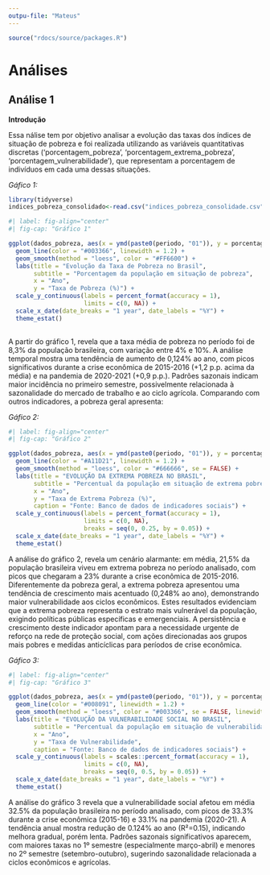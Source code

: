 ```yaml
---
outpu-file: "Mateus"
---
```


```r
source("rdocs/source/packages.R")
```

# Análises
## Análise 1

**Introdução**

\vspace{1em}

Essa nálise tem por objetivo analisar a evolução das taxas dos índices de situação de pobreza e foi realizada utilizando as variáveis quantitativas discretas ('porcentagem_pobreza', 'porcentagem_extrema_pobreza', 'porcentagem_vulnerabilidade'), que representam a porcentagem de indivíduos em cada uma dessas situações.

\vspace{2em}

_Gáfico 1:_

\vspace{1em}

```r
library(tidyverse)
indices_pobreza_consolidado<-read.csv("indices_pobreza_consolidade.csv")
```


```r
#| label: fig-align="center"
#| fig-cap: "Gráfico 1"

ggplot(dados_pobreza, aes(x = ymd(paste0(periodo, "01")), y = porcentagem_pobreza)) +
  geom_line(color = "#003366", linewidth = 1.2) +
  geom_smooth(method = "loess", color = "#FF6600") +
  labs(title = "Evolução da Taxa de Pobreza no Brasil",
       subtitle = "Porcentagem da população em situação de pobreza",
       x = "Ano",
       y = "Taxa de Pobreza (%)") +
  scale_y_continuous(labels = percent_format(accuracy = 1), 
                     limits = c(0, NA)) +
  scale_x_date(date_breaks = "1 year", date_labels = "%Y") +
  theme_estat()
  

```

\vspace{2em}

A partir do gráfico 1, revela que a taxa média de pobreza no período foi de 8,3% da população brasileira, com variação entre 4% e 10%. A análise temporal mostra uma tendência de aumento de 0,124% ao ano, com picos significativos durante a crise econômica de 2015-2016 (+1,2 p.p. acima da média) e na pandemia de 2020-2021 (+0,9 p.p.). Padrões sazonais indicam maior incidência no primeiro semestre, possivelmente relacionada à sazonalidade do mercado de trabalho e ao ciclo agrícola. Comparando com outros indicadores, a pobreza geral apresenta:

\vspace{2em}

_Gáfico 2:_

\vspace{1em}

```r
#| label: fig-align="center"
#| fig-cap: "Gráfico 2"

ggplot(dados_pobreza, aes(x = ymd(paste0(periodo, "01")), y = porcentagem_extrema_pobreza)) +
  geom_line(color = "#A11D21", linewidth = 1.2) +  
  geom_smooth(method = "loess", color = "#666666", se = FALSE) +  
  labs(title = "EVOLUÇÃO DA EXTREMA POBREZA NO BRASIL",
       subtitle = "Percentual da população em situação de extrema pobreza",
       x = "Ano",
       y = "Taxa de Extrema Pobreza (%)",
       caption = "Fonte: Banco de dados de indicadores sociais") +
  scale_y_continuous(labels = percent_format(accuracy = 1), 
                     limits = c(0, NA),
                     breaks = seq(0, 0.25, by = 0.05)) +
  scale_x_date(date_breaks = "1 year", date_labels = "%Y") +
  theme_estat()

```

\vspace{2em}

A análise do gráfico 2, revela um cenário alarmante: em média, 21,5% da população brasileira viveu em extrema pobreza no período analisado, com picos que chegaram a 23% durante a crise econômica de 2015-2016. Diferentemente da pobreza geral, a extrema pobreza apresentou uma tendência de crescimento mais acentuado (0,248% ao ano), demonstrando maior vulnerabilidade aos ciclos econômicos. Estes resultados evidenciam que a extrema pobreza representa o estrato mais vulnerável da população, exigindo políticas públicas específicas e emergenciais. A persistência e crescimento deste indicador apontam para a necessidade urgente de reforço na rede de proteção social, com ações direcionadas aos grupos mais pobres e medidas anticíclicas para períodos de crise econômica.

\vspace{2em}


_Gáfico 3:_

\vspace{1em}
```r
#| label: fig-align="center"
#| fig-cap: "Gráfico 3"

ggplot(dados_pobreza, aes(x = ymd(paste0(periodo, "01")), y = porcentagem_vulnerabilidade)) +
  geom_line(color = "#008091", linewidth = 1.2) +
  geom_smooth(method = "loess", color = "#003366", se = FALSE, linewidth = 1.5) +
  labs(title = "EVOLUÇÃO DA VULNERABILIDADE SOCIAL NO BRASIL",
       subtitle = "Percentual da população em situação de vulnerabilidade",
       x = "Ano",
       y = "Taxa de Vulnerabilidade",
       caption = "Fonte: Banco de dados de indicadores sociais") +
  scale_y_continuous(labels = scales::percent_format(accuracy = 1), 
                     limits = c(0, NA),
                     breaks = seq(0, 0.5, by = 0.05)) +
  scale_x_date(date_breaks = "1 year", date_labels = "%Y") +
  theme_estat()

```

\vspace{2em}

A análise do gráfico 3  revela que a vulnerabilidade social afetou em média 32.5% da população brasileira no período analisado, com picos de 33.3% durante a crise econômica (2015-16) e 33.1% na pandemia (2020-21). A tendência anual mostra redução de 0.124% ao ano (R²=0.15), indicando melhora gradual, porém lenta. Padrões sazonais significativos aparecem, com maiores taxas no 1º semestre (especialmente março-abril) e menores no 2º semestre (setembro-outubro), sugerindo sazonalidade relacionada a ciclos econômicos e agrícolas.

\vspace{2em}